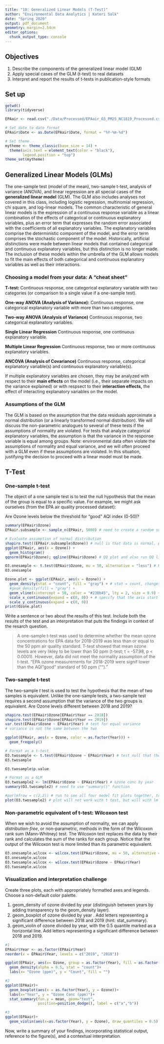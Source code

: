 ```yaml
---
title: "10: Generalized Linear Models (T-Test)"
author: "Environmental Data Analytics | Kateri Salk"
date: "Spring 2020"
output: pdf_document
geometry: margin=2.54cm
editor_options: 
  chunk_output_type: console
---
```


## Objectives
1. Describe the components of the generalized linear model (GLM)
2. Apply special cases of the GLM (t-test) to real datasets
3. Interpret and report the results of t-tests in publication-style formats

## Set up
```r
getwd()
library(tidyverse)

EPAair <- read.csv("./Data/Processed/EPAair_O3_PM25_NC1819_Processed.csv")

# Set date to date format
EPAair$Date <- as.Date(EPAair$Date, format = "%Y-%m-%d")

# Set theme
mytheme <- theme_classic(base_size = 14) +
  theme(axis.text = element_text(color = "black"), 
        legend.position = "top")
theme_set(mytheme)
```

## Generalized Linear Models (GLMs)

The one-sample test (model of the mean), two-sample t-test, analysis of variance (ANOVA), and linear regression are all special cases of the **generalized linear model** (GLM). The GLM also includes analyses not covered in this class, including logistic regression, multinomial regression, chi square, and log-linear models. The common characteristic of general linear models is the expression of a continuous response variable as a linear combination of the effects of categorical or continuous explanatory variables, plus an error term that expresses the random error associated with the coefficients of all explanatory variables. The explanatory variables comprise the deterministic component of the model, and the error term comprises the stochastic component of the model. Historically, artificial distinctions were made between linear models that contained categorical and continuous explanatory variables, but this distinction is no longer made. The inclusion of these models within the umbrella of the GLM allows models to fit the main effects of both categorical and continuous explanatory variables as well as their interactions. 

### Choosing a model from your data: A "cheat sheet"

**T-test:** Continuous response, one categorical explanatory variable with two categories (or comparison to a single value if a one-sample test).

**One-way ANOVA (Analysis of Variance):** Continuous response, one categorical explanatory variable with more than two categories.

**Two-way ANOVA (Analysis of Variance)** Continuous response, two categorical explanatory variables.

**Single Linear Regression** Continuous response, one continuous explanatory variable.

**Multiple Linear Regression** Continuous response, two or more continuous explanatory variables.

**ANCOVA (Analysis of Covariance)** Continuous response, categorical explanatory variable(s) and  continuous explanatory variable(s).

If multiple explanatory variables are chosen, they may be analyzed with respect to their **main effects** on the model (i.e., their separate impacts on the variance explained) or with respsect to their **interaction effects,** the effect of interacting explanatory variables on the model. 

### Assumptions of the GLM

The GLM is based on the assumption that the data residuals approximate a normal distribution (or a linearly transformed normal distribution). We will discuss the non-parametric analogues to several of these tests if the assumptions of normality are violated. For tests that analyze categorical explanatory variables, the assumption is that the variance in the response variable is equal among groups. Note: environmental data often violate the assumptions of normality and equal variance, and we will often proceed with a GLM even if these assumptions are violated. In this situation, justifying the decision to proceed with a linear model must be made. 

## T-Test
### One-sample t-test
The object of a one sample test is to test the null hypothesis that the mean of the group is equal to a specific value. For example, we might ask ourselves (from the EPA air quality processed dataset): 

Are Ozone levels below the threshold for "good" AQI index (0-50)?

```r

summary(EPAair$Ozone)
EPAair.subsample <- sample_n(EPAair, 5000) # need to create a random subsample of the data bc shapiro test can only use 5000 rows

# Evaluate assumption of normal distribution
shapiro.test((EPAair.subsample$Ozone)) # null is that data is normal, p is < 0.05 so data is not normally distributed
ggplot(EPAair, aes(x = Ozone)) +
  geom_histogram() 
qqnorm(EPAair$Ozone); qqline(EPAair$Ozone) # QQ plot and also run QQ line

O3.onesample <- t.test(EPAair$Ozone, mu = 50, alternative = "less") # Ha mean is < 50
O3.onesample

Ozone.plot <- ggplot(EPAair, aes(x = Ozone)) +
  geom_density(stat = "count", fill = "gray") + # stat = count, changes x axis to the count
  #geom_density(fill = "gray") +
  geom_vline(xintercept = 50, color = "#238b45", lty = 2, size = 0.9) +
  scale_x_continuous(expand = c(0, 0)) + # specify that the axis start exactly at sero
  scale_y_continuous(expand = c(0, 0))
print(Ozone.plot)
```

Write a sentence or two about the results of this test. Include both the results of the test and an interpretation that puts the findings in context of the resarch question.

> A one-sample t-test was used to determine whether the mean ozone concentrations for EPA data for 2018-2019 was less than or equal to the 50 ppm air quality standard. T-test showed that mean ozone levels are very likley to be lower than 50 ppm (t-test; t = -57.98, p < 0.0001). However, data did not meet the normality assumption of the t-test. 
"EPA ozone measurements for 2018-2019 were signif lower than the AQI "good" standard of 50 ppm ("")."

### Two-sample t-test
The two-sample *t* test is used to test the hypothesis that the mean of two samples is equivalent. Unlike the one-sample tests, a two-sample test requires a second assumption that the variance of the two groups is equivalent. Are Ozone levels different between 2018 and 2019?

```r
shapiro.test(EPAair$Ozone[EPAair$Year == 2018])
shapiro.test(EPAair$Ozone[EPAair$Year == 2019])
var.test(EPAair$Ozone ~ EPAair$Year) # test for equal variance
# variance is not the same between the two

ggplot(EPAair, aes(x = Ozone, color = as.factor(Year))) +
  geom_freqpoly()

# Format as a t-test
O3.twosample <- t.test(EPAair$Ozone ~ EPAair$Year) # test null that the diff in means is 0
O3.twosample

O3.twosample$p.value

# Format as a GLM
O3.twosample2 <- lm(EPAair$Ozone ~ EPAair$Year) # ozone conc by year
summary(O3.twosample2) # need to use "summary()" function

#par(mfrow = c(2,2)) # run to see all four model fit plots together, to reverse set to c(1,1)
plot(O3.twosample2) # plot will not work with t test, but will with lm , give residual fitted, normal QQ, and cooks distance, and others

```

### Non-parametric equivalent of t-test: Wilcoxon test

When we wish to avoid the assumption of normality, we can apply *distribution-free*, or non-parametric, methods in the form of the Wilcoxon rank sum (Mann-Whitney) test. The Wilcoxon test replaces the data by their rank and calculates the sum of the ranks for each group. Notice that the output of the Wilcoxon test is more limited than its parametric equivalent.

```r
O3.onesample.wilcox <- wilcox.test(EPAair$Ozone, mu = 50, alternative = "less")
O3.onesample.wilcox
O3.twosample.wilcox <- wilcox.test(EPAair$Ozone ~ EPAair$Year)
O3.twosample.wilcox
```

### Visualization and interpretation challenge

Create three plots, each with appropriately formatted axes and legends. Choose a non-default color palette.

1. geom_density of ozone divided by year (distinguish between years by adding transparency to the geom_density layer).
2. geom_boxplot of ozone divided by year . Add letters representing a significant difference between 2018 and 2019 (hint: stat_summary). 
3. geom_violin of ozone divided by year, with the 0.5 quantile marked as a horizontal line. Add letters representing a significant difference between 2018 and 2019. 

```r
#1
EPAair$Year <- as.factor(EPAair$Year)
reorder(x = EPAair$Year, levels = c("2019", "2018"))

ggplot(EPAair, aes(x= Ozone, group = as.factor(Year), fill = as.factor(Year)))+
  geom_density(alpha = 0.5, stat = "count")+
  labs(x= "Ozone (ppm)", y = "Count", fill = "")

#2
ggplot(EPAair)+
  geom_boxplot(aes(x = as.factor(Year), y = Ozone))+
  labs(x="Year", y = "Ozone Conc (ppm)")+
  stat_summary(fun.y = mean, geom="text",
               position=position_dodge(), label = c("a","b"))

#3
ggplot(EPAair)+
  geom_violin(aes(x=as.factor(Year), y = Ozone), draw_quantiles = 0.5)

```

Now, write a summary of your findings, incorporating statistical output, reference to the figure(s), and a contextual interpretation.

> 



